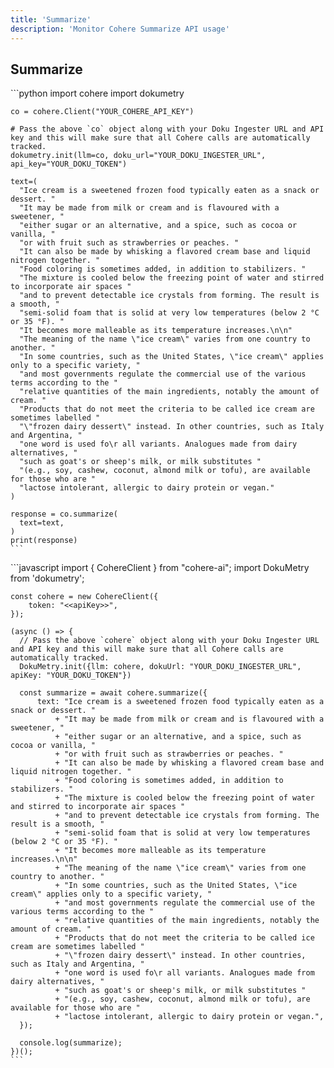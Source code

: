 ```yaml
---
title: 'Summarize'
description: 'Monitor Cohere Summarize API usage'
---
```


## Summarize
<Tabs>
  <Tab title="Python">
    ```python
    import cohere
    import dokumetry

    co = cohere.Client("YOUR_COHERE_API_KEY")

    # Pass the above `co` object along with your Doku Ingester URL and API key and this will make sure that all Cohere calls are automatically tracked.
    dokumetry.init(llm=co, doku_url="YOUR_DOKU_INGESTER_URL", api_key="YOUR_DOKU_TOKEN")

    text=(
      "Ice cream is a sweetened frozen food typically eaten as a snack or dessert. "
      "It may be made from milk or cream and is flavoured with a sweetener, "
      "either sugar or an alternative, and a spice, such as cocoa or vanilla, "
      "or with fruit such as strawberries or peaches. "
      "It can also be made by whisking a flavored cream base and liquid nitrogen together. "
      "Food coloring is sometimes added, in addition to stabilizers. "
      "The mixture is cooled below the freezing point of water and stirred to incorporate air spaces "
      "and to prevent detectable ice crystals from forming. The result is a smooth, "
      "semi-solid foam that is solid at very low temperatures (below 2 °C or 35 °F). "
      "It becomes more malleable as its temperature increases.\n\n"
      "The meaning of the name \"ice cream\" varies from one country to another. "
      "In some countries, such as the United States, \"ice cream\" applies only to a specific variety, "
      "and most governments regulate the commercial use of the various terms according to the "
      "relative quantities of the main ingredients, notably the amount of cream. "
      "Products that do not meet the criteria to be called ice cream are sometimes labelled "
      "\"frozen dairy dessert\" instead. In other countries, such as Italy and Argentina, "
      "one word is used fo\r all variants. Analogues made from dairy alternatives, "
      "such as goat's or sheep's milk, or milk substitutes "
      "(e.g., soy, cashew, coconut, almond milk or tofu), are available for those who are "
      "lactose intolerant, allergic to dairy protein or vegan."
    )

    response = co.summarize(
      text=text,
    )
    print(response)
    ```
  </Tab>
  <Tab title="Javascript">
    ```javascript
    import { CohereClient } from "cohere-ai";
    import DokuMetry from 'dokumetry';

    const cohere = new CohereClient({
        token: "<<apiKey>>",
    });

    (async () => {
      // Pass the above `cohere` object along with your Doku Ingester URL and API key and this will make sure that all Cohere calls are automatically tracked.
      DokuMetry.init({llm: cohere, dokuUrl: "YOUR_DOKU_INGESTER_URL", apiKey: "YOUR_DOKU_TOKEN"})

      const summarize = await cohere.summarize({
          text: "Ice cream is a sweetened frozen food typically eaten as a snack or dessert. "
              + "It may be made from milk or cream and is flavoured with a sweetener, "
              + "either sugar or an alternative, and a spice, such as cocoa or vanilla, "
              + "or with fruit such as strawberries or peaches. "
              + "It can also be made by whisking a flavored cream base and liquid nitrogen together. "
              + "Food coloring is sometimes added, in addition to stabilizers. "
              + "The mixture is cooled below the freezing point of water and stirred to incorporate air spaces "
              + "and to prevent detectable ice crystals from forming. The result is a smooth, "
              + "semi-solid foam that is solid at very low temperatures (below 2 °C or 35 °F). "
              + "It becomes more malleable as its temperature increases.\n\n"
              + "The meaning of the name \"ice cream\" varies from one country to another. "
              + "In some countries, such as the United States, \"ice cream\" applies only to a specific variety, "
              + "and most governments regulate the commercial use of the various terms according to the "
              + "relative quantities of the main ingredients, notably the amount of cream. "
              + "Products that do not meet the criteria to be called ice cream are sometimes labelled "
              + "\"frozen dairy dessert\" instead. In other countries, such as Italy and Argentina, "
              + "one word is used fo\r all variants. Analogues made from dairy alternatives, "
              + "such as goat's or sheep's milk, or milk substitutes "
              + "(e.g., soy, cashew, coconut, almond milk or tofu), are available for those who are "
              + "lactose intolerant, allergic to dairy protein or vegan.",
      });

      console.log(summarize);
    })();
    ```
  </Tab>
</Tabs>